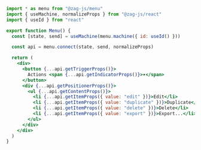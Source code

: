 ```jsx
import * as menu from "@zag-js/menu"
import { useMachine, normalizeProps } from "@zag-js/react"
import { useId } from "react"

export function Menu() {
  const [state, send] = useMachine(menu.machine({ id: useId() }))

  const api = menu.connect(state, send, normalizeProps)

  return (
    <div>
      <button {...api.getTriggerProps()}>
        Actions <span {...api.getIndicatorProps()}>▾</span>
      </button>
      <div {...api.getPositionerProps()}>
        <ul {...api.getContentProps()}>
          <li {...api.getItemProps({ value: "edit" })}>Edit</li>
          <li {...api.getItemProps({ value: "duplicate" })}>Duplicate</li>
          <li {...api.getItemProps({ value: "delete" })}>Delete</li>
          <li {...api.getItemProps({ value: "export" })}>Export...</li>
        </ul>
      </div>
    </div>
  )
}
```
